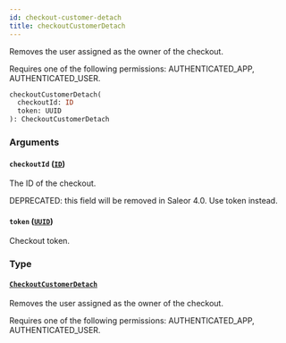 ```yaml
---
id: checkout-customer-detach
title: checkoutCustomerDetach
---
```



Removes the user assigned as the owner of the checkout. 

Requires one of the following permissions: AUTHENTICATED_APP, AUTHENTICATED_USER.

```graphql
checkoutCustomerDetach(
  checkoutId: ID
  token: UUID
): CheckoutCustomerDetach
```


### Arguments

#### `checkoutId` ([`ID`](../../../developer/api-reference/scalars/id))

The ID of the checkout. 

DEPRECATED: this field will be removed in Saleor 4.0. Use token instead.


#### `token` ([`UUID`](../../../developer/api-reference/scalars/uuid))

Checkout token.


### Type

#### [`CheckoutCustomerDetach`](../../../developer/api-reference/objects/checkout-customer-detach) 

Removes the user assigned as the owner of the checkout. 

Requires one of the following permissions: AUTHENTICATED_APP, AUTHENTICATED_USER.





